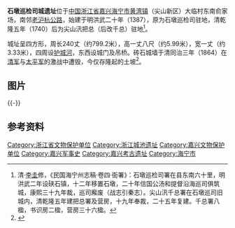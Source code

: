 {{文物保护单位
| 级别 = 省级
| 省名 = 浙江省
| 名称 = 石墩巡检司城遗址
| 图片 = 
| 编号 = 7-19
| 分类 = 古遗址
| 时代 = 明
| 所在 = [[海宁市|海宁市]][[黄湾镇_(海宁市)|黄湾镇]]大临村南俞家场
| 登录 = 2017年1月
}} 

'''石墩巡检司城遗址'''位于[[中国|中国]][[浙江省|浙江省]][[嘉兴市|嘉兴]][[海宁市|海宁市]][[黄湾镇_(海宁市)|黄湾镇]]（尖山新区）大临村东南俞家场，南邻[[老沪杭公路|老沪杭公路]]，始建于明洪武二十年（1387），原为石墩巡检司驻地，清乾隆五年（1740）后为尖山汛把总（后改千总）驻地<ref>清·[[李圭|李圭]]修，《民国海宁州志稿·卷四·衙署》：石墩巡检司署在县东南六十里，明洪武二年设硖石镇，十二年移置石墩，二十年信国公汤和提督沿海巡司俱筑城，康熙三十九年裁，巡司廨废（战志引秦志）。尖山汛千总署在石墩巡司旧城内，清乾隆五年建把总署及营房，十九年奉裁，二十五年复建。千总署八楹，书识房二楹，营房三十六楹。</ref>。

城址呈四方形，周长240丈（约799.2米），高一丈八尺（约5.99米），宽一丈（约3.33米），四周设[[护城河|护城河]]，东西设城门及吊桥。砖石城墙于清同治三年（1864）在[[清军|清军]]与[[太平军|太平军]]的激战中遭毁，今仅存隆起的土坡<ref>{{cite web|url=http://hnrb.zjol.com.cn/hnrb/html/2014-11/08/content_300047.htm|title=《唤醒沉睡的“明珠”》|accessdate=2016-05-05|work=|publisher=海宁日报|archive-date=2017-03-09|archive-url=https://web.archive.org/web/20170309063753/http://hnrb.zjol.com.cn/hnrb/html/2014-11/08/content_300047.htm|dead-url=no}}</ref>。

== 图片 ==

{{-}}
{{Wide image|Site of Shidun Police Office 03 2015-06.jpg|990px|东城墙遗址全景，2015年6月}}
{{Wide image|Site of Shidun Police Office 04 2015-06.jpg|990px|南城墙遗址全景，2015年6月}}

==参考资料==
{{reflist|2}}
{{DEFAULTSORT:S石}}
{{Commons category|Site of Shidun Police Office}}

{{嘉兴市境内的浙江省文物保护单位}}

[[Category:浙江省文物保护单位|Category:浙江省文物保护单位]]
[[Category:浙江城池遗址|Category:浙江城池遗址]]
[[Category:嘉兴文物保护单位|Category:嘉兴文物保护单位]]
[[Category:嘉兴军事史|Category:嘉兴军事史]]
[[Category:嘉兴考古遗址|Category:嘉兴考古遗址]]
[[Category:海宁市|Category:海宁市]]
